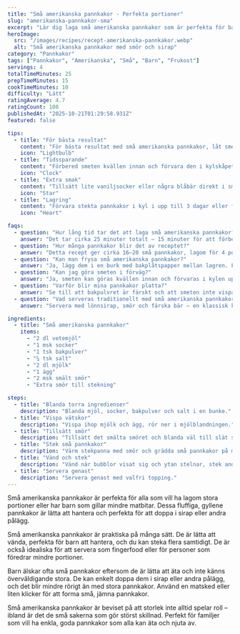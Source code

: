 ```yaml
---
title: "Små amerikanska pannkakor - Perfekta portioner"
slug: "amerikanska-pannkakor-sma"
excerpt: "Lär dig laga små amerikanska pannkakor som är perfekta för barn och vuxna. Små, fluffiga och lätta att äta - idealiskt för frukost eller mellanmål."
heroImage:
  src: "/images/recipes/recept-amerikanska-pannkakor.webp"
  alt: "Små amerikanska pannkakor med smör och sirap"
category: "Pannkakor"
tags: ["Pannkakor", "Amerikanska", "Små", "Barn", "Frukost"]
servings: 4
totalTimeMinutes: 25
prepTimeMinutes: 15
cookTimeMinutes: 10
difficulty: "Lätt"
ratingAverage: 4.7
ratingCount: 108
publishedAt: "2025-10-21T01:29:58.931Z"
featured: false

tips:
  - title: "För bästa resultat"
    content: "För bästa resultat med små amerikanska pannkakor, låt smeten vila i 5–10 minuter innan stekning. Det gör pannkakorna extra fluffiga och ger en jämn, gyllene färg som barnen älskar."
    icon: "Lightbulb"
  - title: "Tidssparande"
    content: "Förbered smeten kvällen innan och förvara den i kylskåpet. Rör om lätt innan du steker – perfekt för stressfria morgnar med familjen!"
    icon: "Clock"
  - title: "Extra smak"
    content: "Tillsätt lite vaniljsocker eller några blåbär direkt i smeten för extra sötma och färg. En underbar touch som gör frukosten ännu roligare!"
    icon: "Star"
  - title: "Lagring"
    content: "Förvara stekta pannkakor i kyl i upp till 3 dagar eller frys i 2 månader. Värm dem snabbt i brödrost eller mikrovågsugn för att behålla fluffigheten."
    icon: "Heart"

faqs:
  - question: "Hur lång tid tar det att laga små amerikanska pannkakor?"
    answer: "Det tar cirka 25 minuter totalt – 15 minuter för att förbereda smeten och 10 minuter att steka alla. Perfekt för en snabb helgfrukost!"
  - question: "Hur många pannkakor blir det av receptet?"
    answer: "Detta recept ger cirka 16–20 små pannkakor, lagom för 4 portioner. Perfekt för barn eller för att dela på brunchen!"
  - question: "Kan man frysa små amerikanska pannkakor?"
    answer: "Ja, lägg dem i en burk med bakplåtspapper mellan lagren. Frys i upp till 2 månader och värm i stekpanna eller mikrovågsugn."
  - question: "Kan jag göra smeten i förväg?"
    answer: "Ja, smeten kan göras kvällen innan och förvaras i kylen upp till 24 timmar. Rör om lätt innan stekning för att bevara fluffigheten."
  - question: "Varför blir mina pannkakor platta?"
    answer: "Se till att bakpulvret är färskt och att smeten inte vispas för mycket. Låt den vila några minuter innan du steker för bästa resultat."
  - question: "Vad serveras traditionellt med små amerikanska pannkakor?"
    answer: "Servera med lönnsirap, smör och färska bär – en klassisk kombination som både barn och vuxna tycker är fantastisk!"

ingredients:
  - title: "Små amerikanska pannkakor"
    items:
      - "2 dl vetemjöl"
      - "1 msk socker"
      - "1 tsk bakpulver"
      - "¼ tsk salt"
      - "2 dl mjölk"
      - "1 ägg"
      - "2 msk smält smör"
      - "Extra smör till stekning"

steps:
  - title: "Blanda torra ingredienser"
    description: "Blanda mjöl, socker, bakpulver och salt i en bunke."
  - title: "Vispa vätskor"
    description: "Vispa ihop mjölk och ägg, rör ner i mjölblandningen."
  - title: "Tillsätt smör"
    description: "Tillsätt det smälta smöret och blanda väl till slät smet."
  - title: "Stek små pannkakor"
    description: "Värm stekpanna med smör och grädda små pannkakor på medelvärme."
  - title: "Vänd och stek"
    description: "Vänd när bubblor visat sig och ytan stelnar, stek andra sidan gyllene."
  - title: "Servera genast"
    description: "Servera genast med valfri topping."
---
```


Små amerikanska pannkakor är perfekta för alla som vill ha lagom stora portioner eller har barn som gillar mindre matbitar. Dessa fluffiga, gyllene pannkakor är lätta att hantera och perfekta för att doppa i sirap eller andra pålägg.

Små amerikanska pannkakor är praktiska på många sätt. De är lätta att vända, perfekta för barn att hantera, och du kan steka flera samtidigt. De är också idealiska för att servera som fingerfood eller för personer som föredrar mindre portioner.

Barn älskar ofta små pannkakor eftersom de är lätta att äta och inte känns överväldigande stora. De kan enkelt doppa dem i sirap eller andra pålägg, och det blir mindre rörigt än med stora pannkakor. Använd en matsked eller liten klicker för att forma små, jämna pannkakor.

Små amerikanska pannkakor är beviset på att storlek inte alltid spelar roll – ibland är det de små sakerna som gör störst skillnad. Perfekt för familjer som vill ha enkla, goda pannkakor som alla kan äta och njuta av.

